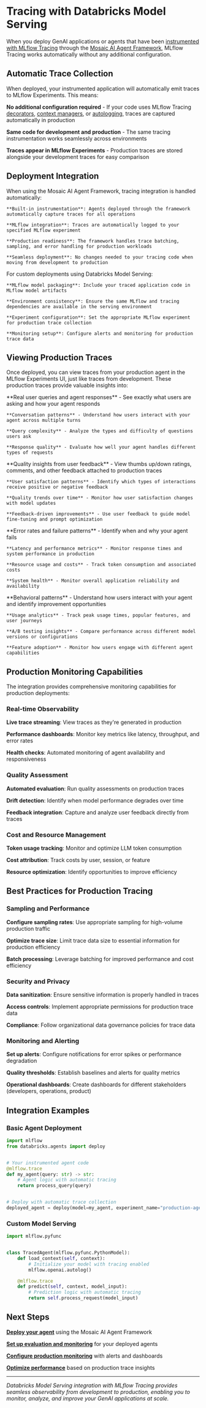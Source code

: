 
# Tracing with Databricks Model Serving

When you deploy GenAI applications or agents that have been [instrumented with MLflow Tracing](/genai/tracing/app-instrumentation) through the [Mosaic AI Agent Framework](https://docs.databricks.com/generative-ai/agent-framework/build-genai-apps.html), MLflow Tracing works automatically without any additional configuration.

<DatabricksCallout docsPath="/mlflow3/genai/tracing/model-serving" additionalText="This integration provides seamless observability from development to production deployment." />

## Automatic Trace Collection

When deployed, your instrumented application will automatically emit traces to MLflow Experiments. This means:

**No additional configuration required** - If your code uses MLflow Tracing [decorators](/genai/tracing/app-instrumentation/manual-tracing/fluent-apis), [context managers](/genai/tracing/app-instrumentation/manual-tracing/fluent-apis), or [autologging](/genai/tracing/app-instrumentation/automatic), traces are captured automatically in production

**Same code for development and production** - The same tracing instrumentation works seamlessly across environments

**Traces appear in MLflow Experiments** - Production traces are stored alongside your development traces for easy comparison

## Deployment Integration

<Tabs>
  <TabItem value="agent-framework" label="Mosaic AI Agent Framework" default>
    When using the Mosaic AI Agent Framework, tracing integration is handled automatically:

    **Built-in instrumentation**: Agents deployed through the framework automatically capture traces for all operations

    **MLflow integration**: Traces are automatically logged to your specified MLflow experiment

    **Production readiness**: The framework handles trace batching, sampling, and error handling for production workloads

    **Seamless deployment**: No changes needed to your tracing code when moving from development to production
  </TabItem>
  <TabItem value="model-serving" label="Databricks Model Serving">
    For custom deployments using Databricks Model Serving:

    **MLflow model packaging**: Include your traced application code in MLflow model artifacts

    **Environment consistency**: Ensure the same MLflow and tracing dependencies are available in the serving environment

    **Experiment configuration**: Set the appropriate MLflow experiment for production trace collection

    **Monitoring setup**: Configure alerts and monitoring for production trace data
  </TabItem>
</Tabs>

## Viewing Production Traces

Once deployed, you can view traces from your production agent in the MLflow Experiments UI, just like traces from development. These production traces provide valuable insights into:

<Tabs>
  <TabItem value="user-interactions" label="User Interactions" default>
    **Real user queries and agent responses** - See exactly what users are asking and how your agent responds

    **Conversation patterns** - Understand how users interact with your agent across multiple turns

    **Query complexity** - Analyze the types and difficulty of questions users ask

    **Response quality** - Evaluate how well your agent handles different types of requests
  </TabItem>
  <TabItem value="quality-feedback" label="Quality & Feedback">
    **Quality insights from user feedback** - View thumbs up/down ratings, comments, and other feedback attached to production traces

    **User satisfaction patterns** - Identify which types of interactions receive positive or negative feedback

    **Quality trends over time** - Monitor how user satisfaction changes with model updates

    **Feedback-driven improvements** - Use user feedback to guide model fine-tuning and prompt optimization
  </TabItem>
  <TabItem value="performance-monitoring" label="Performance & Reliability">
    **Error rates and failure patterns** - Identify when and why your agent fails

    **Latency and performance metrics** - Monitor response times and system performance in production

    **Resource usage and costs** - Track token consumption and associated costs

    **System health** - Monitor overall application reliability and availability
  </TabItem>
  <TabItem value="behavioral-analysis" label="Behavioral Analysis">
    **Behavioral patterns** - Understand how users interact with your agent and identify improvement opportunities

    **Usage analytics** - Track peak usage times, popular features, and user journeys

    **A/B testing insights** - Compare performance across different model versions or configurations

    **Feature adoption** - Monitor how users engage with different agent capabilities
  </TabItem>
</Tabs>

## Production Monitoring Capabilities

The integration provides comprehensive monitoring capabilities for production deployments:

### Real-time Observability
**Live trace streaming**: View traces as they're generated in production

**Performance dashboards**: Monitor key metrics like latency, throughput, and error rates

**Health checks**: Automated monitoring of agent availability and responsiveness

### Quality Assessment
**Automated evaluation**: Run quality assessments on production traces

**Drift detection**: Identify when model performance degrades over time

**Feedback integration**: Capture and analyze user feedback directly from traces

### Cost and Resource Management
**Token usage tracking**: Monitor and optimize LLM token consumption

**Cost attribution**: Track costs by user, session, or feature

**Resource optimization**: Identify opportunities to improve efficiency

## Best Practices for Production Tracing

### Sampling and Performance
**Configure sampling rates**: Use appropriate sampling for high-volume production traffic

**Optimize trace size**: Limit trace data size to essential information for production efficiency

**Batch processing**: Leverage batching for improved performance and cost efficiency

### Security and Privacy
**Data sanitization**: Ensure sensitive information is properly handled in traces

**Access controls**: Implement appropriate permissions for production trace data

**Compliance**: Follow organizational data governance policies for trace data

### Monitoring and Alerting
**Set up alerts**: Configure notifications for error spikes or performance degradation

**Quality thresholds**: Establish baselines and alerts for quality metrics

**Operational dashboards**: Create dashboards for different stakeholders (developers, operations, product)

## Integration Examples

### Basic Agent Deployment
```python
import mlflow
from databricks.agents import deploy


# Your instrumented agent code
@mlflow.trace
def my_agent(query: str) -> str:
    # Agent logic with automatic tracing
    return process_query(query)


# Deploy with automatic trace collection
deployed_agent = deploy(model=my_agent, experiment_name="production-agent-traces")
```

### Custom Model Serving
```python
import mlflow.pyfunc


class TracedAgent(mlflow.pyfunc.PythonModel):
    def load_context(self, context):
        # Initialize your model with tracing enabled
        mlflow.openai.autolog()

    @mlflow.trace
    def predict(self, context, model_input):
        # Prediction logic with automatic tracing
        return self.process_request(model_input)
```

## Next Steps

**[Deploy your agent](https://docs.databricks.com/generative-ai/agent-framework/deploy-agent.html)** using the Mosaic AI Agent Framework

**[Set up evaluation and monitoring](https://docs.databricks.com/machine-learning/model-evaluation/index.html)** for your deployed agents

**[Configure production monitoring](https://docs.databricks.com/machine-learning/model-serving/model-serving-monitor.html)** with alerts and dashboards

**[Optimize performance](https://docs.databricks.com/machine-learning/model-serving/performance.html)** based on production trace insights

---

*Databricks Model Serving integration with MLflow Tracing provides seamless observability from development to production, enabling you to monitor, analyze, and improve your GenAI applications at scale.*